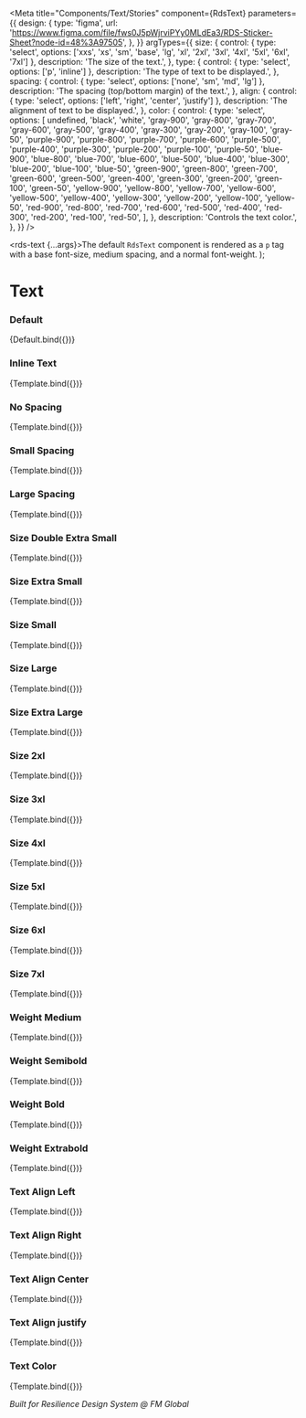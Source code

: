 
<Meta
  title="Components/Text/Stories"
  component={RdsText}
  parameters={{
    design: {
      type: 'figma',
      url: 'https://www.figma.com/file/fws0J5pWjrviPYy0MLdEa3/RDS-Sticker-Sheet?node-id=48%3A97505',
    },
  }}
  argTypes={{
    size: {
      control: { type: 'select', options: ['xxs', 'xs', 'sm', 'base', 'lg', 'xl', '2xl', '3xl', '4xl', '5xl', '6xl', '7xl'] },
      description: 'The size of the text.',
    },
    type: {
      control: { type: 'select', options: ['p', 'inline'] },
      description: 'The type of text to be displayed.',
    },
    spacing: {
      control: { type: 'select', options: ['none', 'sm', 'md', 'lg'] },
      description: 'The spacing (top/bottom margin) of the text.',
    },
    align: {
      control: { type: 'select', options: ['left', 'right', 'center', 'justify'] },
      description: 'The alignment of text to be displayed.',
    },
    color: {
      control: {
        type: 'select',
        options: [
          undefined,
          'black',
          'white',
          'gray-900',
          'gray-800',
          'gray-700',
          'gray-600',
          'gray-500',
          'gray-400',
          'gray-300',
          'gray-200',
          'gray-100',
          'gray-50',
          'purple-900',
          'purple-800',
          'purple-700',
          'purple-600',
          'purple-500',
          'purple-400',
          'purple-300',
          'purple-200',
          'purple-100',
          'purple-50',
          'blue-900',
          'blue-800',
          'blue-700',
          'blue-600',
          'blue-500',
          'blue-400',
          'blue-300',
          'blue-200',
          'blue-100',
          'blue-50',
          'green-900',
          'green-800',
          'green-700',
          'green-600',
          'green-500',
          'green-400',
          'green-300',
          'green-200',
          'green-100',
          'green-50',
          'yellow-900',
          'yellow-800',
          'yellow-700',
          'yellow-600',
          'yellow-500',
          'yellow-400',
          'yellow-300',
          'yellow-200',
          'yellow-100',
          'yellow-50',
          'red-900',
          'red-800',
          'red-700',
          'red-600',
          'red-500',
          'red-400',
          'red-300',
          'red-200',
          'red-100',
          'red-50',
        ],
      },
      description: 'Controls the text color.',
    },
  }}
/>

  <rds-text {...args}>The default `RdsText` component is rendered as a `p` tag with a base font-size, medium spacing, and a normal font-weight.</rds-text>
);

# Text

### Default

<Canvas>
  <Story name="Default" args={{}}>
    {Default.bind({})}
  </Story>
</Canvas>

### Inline Text

<Canvas>
  <Story
    name="Inline Text"
    args={{
      type: 'inline',
    }}
  >
    {Template.bind({})}
  </Story>
</Canvas>

### No Spacing

<Canvas>
  <Story
    name="No Spacing"
    args={{
      spacing: 'none',
    }}
  >
    {Template.bind({})}
  </Story>
</Canvas>

### Small Spacing

<Canvas>
  <Story
    name="Small Spacing"
    args={{
      spacing: 'sm',
    }}
  >
    {Template.bind({})}
  </Story>
</Canvas>

### Large Spacing

<Canvas>
  <Story
    name="Large Spacing"
    args={{
      spacing: 'lg',
    }}
  >
    {Template.bind({})}
  </Story>
</Canvas>

### Size Double Extra Small

<Canvas>
  <Story
    name="Size Double Extra Small"
    args={{
      size: 'xxs',
    }}
  >
    {Template.bind({})}
  </Story>
</Canvas>

### Size Extra Small

<Canvas>
  <Story
    name="Size Extra Small"
    args={{
      size: 'xs',
    }}
  >
    {Template.bind({})}
  </Story>
</Canvas>

### Size Small

<Canvas>
  <Story
    name="Size Small"
    args={{
      size: 'sm',
    }}
  >
    {Template.bind({})}
  </Story>
</Canvas>

### Size Large

<Canvas>
  <Story
    name="Size Large"
    args={{
      size: 'lg',
    }}
  >
    {Template.bind({})}
  </Story>
</Canvas>

### Size Extra Large

<Canvas>
  <Story
    name="Size Extra Large"
    args={{
      size: 'xl',
    }}
  >
    {Template.bind({})}
  </Story>
</Canvas>

### Size 2xl

<Canvas>
  <Story
    name="Size 2xl"
    args={{
      size: '2xl',
    }}
  >
    {Template.bind({})}
  </Story>
</Canvas>

### Size 3xl

<Canvas>
  <Story
    name="Size 3xl"
    args={{
      size: '3xl',
    }}
  >
    {Template.bind({})}
  </Story>
</Canvas>

### Size 4xl

<Canvas>
  <Story
    name="Size 4xl"
    args={{
      size: '4xl',
    }}
  >
    {Template.bind({})}
  </Story>
</Canvas>

### Size 5xl

<Canvas>
  <Story
    name="Size 5xl"
    args={{
      size: '5xl',
    }}
  >
    {Template.bind({})}
  </Story>
</Canvas>

### Size 6xl

<Canvas>
  <Story
    name="Size 6xl"
    args={{
      size: '6xl',
    }}
  >
    {Template.bind({})}
  </Story>
</Canvas>

### Size 7xl

<Canvas>
  <Story
    name="Size 7xl"
    args={{
      size: '7xl',
    }}
  >
    {Template.bind({})}
  </Story>
</Canvas>

### Weight Medium

<Canvas>
  <Story
    name="Weight Medium"
    args={{
      weight: 'medium',
    }}
  >
    {Template.bind({})}
  </Story>
</Canvas>

### Weight Semibold

<Canvas>
  <Story
    name="Weight Semibold"
    args={{
      weight: 'semibold',
    }}
  >
    {Template.bind({})}
  </Story>
</Canvas>

### Weight Bold

<Canvas>
  <Story
    name="Weight Bold"
    args={{
      weight: 'bold',
    }}
  >
    {Template.bind({})}
  </Story>
</Canvas>

### Weight Extrabold

<Canvas>
  <Story
    name="Weight Extrabold"
    args={{
      weight: 'extrabold',
    }}
  >
    {Template.bind({})}
  </Story>
</Canvas>

### Text Align Left

<Canvas>
  <Story
    name="Text Align Left"
    args={{
      align: 'left',
    }}
  >
    {Template.bind({})}
  </Story>
</Canvas>

### Text Align Right

<Canvas>
  <Story
    name="Text Align Right"
    args={{
      align: 'right',
    }}
  >
    {Template.bind({})}
  </Story>
</Canvas>

### Text Align Center

<Canvas>
  <Story
    name="Text Align Center"
    args={{
      align: 'center',
    }}
  >
    {Template.bind({})}
  </Story>
</Canvas>

### Text Align justify

<Canvas>
  <Story
    name="Text Align Justify"
    args={{
      align: 'justify',
    }}
  >
    {Template.bind({})}
  </Story>
</Canvas>

### Text Color

<Canvas>
  <Story
    name="Text Color"
    args={{
      color: 'purple-600',
    }}
  >
    {Template.bind({})}
  </Story>
</Canvas>

_Built for Resilience Design System @ FM Global_
